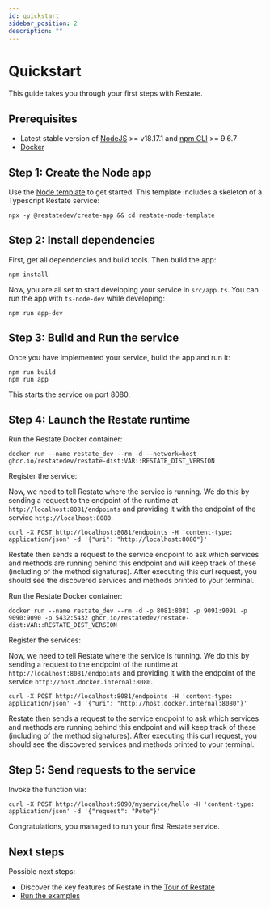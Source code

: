 ```yaml
---
id: quickstart
sidebar_position: 2
description: ""
---
```



# Quickstart
This guide takes you through your first steps with Restate.

## Prerequisites
- Latest stable version of [NodeJS](https://nodejs.org/en/) >= v18.17.1 and [npm CLI](https://docs.npmjs.com/downloading-and-installing-node-js-and-npm) >= 9.6.7
- [Docker](https://docs.docker.com/engine/install/)

## Step 1: Create the Node app
Use the [Node template](https://github.com/restatedev/node-template-generator) to get started.
This template includes a skeleton of a Typescript Restate service:

```shell
npx -y @restatedev/create-app && cd restate-node-template
```

## Step 2: Install dependencies
First, get all dependencies and build tools. Then build the app:

```shell
npm install
```

Now, you are all set to start developing your service in `src/app.ts`.
You can run the app with `ts-node-dev` while developing:
```shell
npm run app-dev
```

## Step 3: Build and Run the service
Once you have implemented your service, build the app and run it:
```shell
npm run build
npm run app
```

This starts the service on port 8080.

## Step 4: Launch the Restate runtime

<Tabs groupId="operating-systems">
<TabItem value="lin" label="Linux">

Run the Restate Docker container:

```shell
docker run --name restate_dev --rm -d --network=host ghcr.io/restatedev/restate-dist:VAR::RESTATE_DIST_VERSION
```

Register the service:

Now, we need to tell Restate where the service is running.
We do this by sending a request to the endpoint of the runtime at `http://localhost:8081/endpoints`
and providing it with the endpoint of the service `http://localhost:8080`.
```shell
curl -X POST http://localhost:8081/endpoints -H 'content-type: application/json' -d '{"uri": "http://localhost:8080"}'
```
Restate then sends a request to the service endpoint to ask which services and methods
are running behind this endpoint and will keep track of these (including of the method signatures).
After executing this curl request, you should see the discovered services and methods printed to your terminal.


</TabItem>
<TabItem value="mac" label="macOS">

Run the Restate Docker container:

```shell
docker run --name restate_dev --rm -d -p 8081:8081 -p 9091:9091 -p 9090:9090 -p 5432:5432 ghcr.io/restatedev/restate-dist:VAR::RESTATE_DIST_VERSION
```

Register the services:

Now, we need to tell Restate where the service is running.
We do this by sending a request to the endpoint of the runtime at `http://localhost:8081/endpoints`
and providing it with the endpoint of the service `http://host.docker.internal:8080`.
```shell
curl -X POST http://localhost:8081/endpoints -H 'content-type: application/json' -d '{"uri": "http://host.docker.internal:8080"}'
```
Restate then sends a request to the service endpoint to ask which services and methods
are running behind this endpoint and will keep track of these (including of the method signatures).
After executing this curl request, you should see the discovered services and methods printed to your terminal.

</TabItem>
</Tabs>


## Step 5: Send requests to the service

Invoke the function via:

```shell
curl -X POST http://localhost:9090/myservice/hello -H 'content-type: application/json' -d '{"request": "Pete"}'
```

Congratulations, you managed to run your first Restate service.

## Next steps

Possible next steps:
- Discover the key features of Restate in the [Tour of Restate](/tour)
- [Run the examples](/examples)
